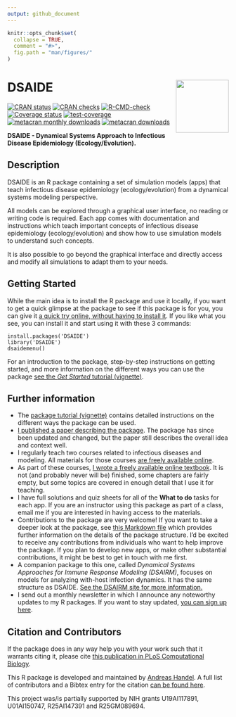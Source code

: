 ```yaml
---
output: github_document
---
```


<!-- README.md is generated from README.Rmd. Please edit that file -->

```r
knitr::opts_chunk$set(
  collapse = TRUE,
  comment = "#>",
  fig.path = "man/figures/"
)
```

# DSAIDE <img src="man/figures/logo.png" align="right" alt="" width="120" />

<!-- badges: start -->
[![CRAN status](https://www.r-pkg.org/badges/version/DSAIDE)](https://cran.r-project.org/package=DSAIDE)
[![CRAN checks](https://cranchecks.info/badges/summary/DSAIDE)](https://cran.r-project.org/web/checks/check_results_DSAIDE.html)
[![R-CMD-check](https://github.com/ahgroup/DSAIDE/workflows/R-CMD-check/badge.svg)](https://github.com/ahgroup/DSAIDE/actions)
[![Coverage status](https://codecov.io/gh/ahgroup/DSAIDE/branch/master/graph/badge.svg?token=OGO3sVEcPD)](https://codecov.io/gh/ahgroup/DSAIDE)
[![test-coverage](https://github.com/ahgroup/DSAIDE/workflows/test-coverage/badge.svg)](https://github.com/ahgroup/DSAIDE/actions)
[![metacran monthly downloads](https://cranlogs.r-pkg.org/badges/DSAIDE)](https://cran.r-project.org/package=DSAIDE)
[![metacran downloads](https://cranlogs.r-pkg.org/badges/grand-total/DSAIDE?color=ff69b4)](https://cran.r-project.org/package=DSAIDE)
<!-- badges: end -->

**DSAIDE - Dynamical Systems Approach to Infectious Disease Epidemiology (Ecology/Evolution).**

## Description
DSAIDE is an R package containing a set of simulation models (apps) that teach infectious disease epidemiology (ecology/evolution) from a dynamical systems modeling perspective. 

All models can be explored through a graphical user interface, no reading or writing code is required. Each app comes with documentation and instructions which teach important concepts of infectious disease epidemiology (ecology/evolution) and show how to use simulation models to understand such concepts. 

It is also possible to go beyond the graphical interface and directly access and modify all simulations to adapt them to your needs.


## Getting Started

While the main idea is to install the R package and use it locally, if you want to get a quick glimpse at the package to see if this package is for you, you can give it [a quick try online, without having to install it](https://shiny.ovpr.uga.edu/DSAIDE/). If you like what you see, you can install it and start using it with these 3 commands:
``` 
install.packages('DSAIDE')
library('DSAIDE')
dsaidemenu()
```
For an introduction to the package, step-by-step instructions on getting started, and more information on the different ways you can use the package [see the _Get Started_ tutorial (vignette)](https://ahgroup.github.io/DSAIDE/articles/DSAIDE.html).


## Further information

* The [package tutorial (vignette)](https://ahgroup.github.io/DSAIDE/articles/DSAIDE.html) contains detailed instructions on the different ways the package can be used.
* [I published a paper describing the package](https://doi.org/10.1371/journal.pcbi.1005642). The package has since been updated and changed, but the paper still describes the overall idea and context well.  
* I regularly teach two courses related to infectious diseases and modeling. All materials for those courses [are freely available online](https://andreashandel.github.io/IDEMAcourse/). 
* As part of these courses, [I wrote a freely available online textbook](https://andreashandel.github.io/IDEMAbook/). It is not (and probably never will be) finished, some chapters are fairly empty, but some topics are covered in enough detail that I use it for teaching. 
* I have full solutions and quiz sheets for all of the __What to do__ tasks for each app. If you are an instructor using this package as part of a class, email me if you are interested in having access to the materials.
* Contributions to the package are very welcome! If you want to take a deeper look at the package, see [this Markdown file](https://github.com/ahgroup/DSAIDE/blob/master/auxiliary/docsfordevelopers/documentation.md) which provides further information on the details of the package structure. I'd be excited to receive any contributions from individuals who want to help improve the package. If you plan to develop new apps, or make other substantial contributions, it might be best to get in touch with me first.
* A companion package to this one, called _Dynamical Systems Approaches for Immune Response Modeling (DSAIRM)_, focuses on models for analyzing with-host infection dynamics. It has the same structure as DSAIDE. [See the DSAIRM site for more information.](https://ahgroup.github.io/DSAIRM/)
* I send out a monthly newsletter in which I announce any noteworthy updates to my R packages. If you want to stay updated, [you can sign up here](https://www.andreashandel.com/subscribe/).

## Citation and Contributors

If the package does in any way help you with your work such that it warrants citing it, please cite [this publication in PLoS Computational Biology](https://doi.org/10.1371/journal.pcbi.1005642). 

This R package is developed and maintained by [Andreas Handel](https://www.andreashandel.com/). A full list of contributors and a Bibtex entry for the citation [can be found here](https://ahgroup.github.io/DSAIDE/authors.html).

This project was/is partially supported by NIH grants U19AI117891, U01AI150747, R25AI147391 and R25GM089694.
